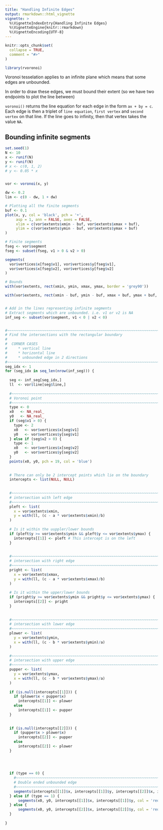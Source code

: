 ```yaml
---
title: "Handling Infinite Edges"
output: rmarkdown::html_vignette
vignette: >
  %\VignetteIndexEntry{Handling Infinite Edges}
  %\VignetteEngine{knitr::rmarkdown}
  %\VignetteEncoding{UTF-8}
---
```


```r
knitr::opts_chunk$set(
  collapse = TRUE,
  comment = "#>"
)
```

```r
library(rvoronoi)
```

Voronoi tesselation applies to an infinite plane which means that some edges
are unbounded.

In order to draw these edges, we must bound their extent (so we have two endpoints 
to plot the line between)

`voronoi()` returns the line equation for each edge in the form `ax + by = c`.
Each edge is then a triplet of `line equation`, `first vertex` and `second vertex`
on that line.  If the line goes to infinity, then that vertex takes the value
`NA`.


## Bounding infinite segments

```r
set.seed(1)
N <- 10
x <- runif(N)
y <- runif(N)
# x <- c(0, 1, 2)
# y <- 0.05 * x


vor <- voronoi(x, y)

dw <- 0.2
lim <- c(0 - dw, 1 + dw)

# Plotting all the finite segments
buf <- 0.1
plot(x, y, col = 'black', pch = '+',
     asp = 1, ann = FALSE, axes = FALSE, 
     xlim = c(vor$extents$xmin - buf, vor$extents$xmax + buf), 
     ylim = c(vor$extents$ymin - buf, vor$extents$ymax + buf)
)

# Finite segments
fseg <- vor$segment
fseg <- subset(fseg, v1 > 0 & v2 > 0)

segments(
  vor$vertices$x[fseg$v1], vor$vertices$y[fseg$v1],
  vor$vertices$x[fseg$v2], vor$vertices$y[fseg$v2]
)

# Bounds
with(vor$extents, rect(xmin, ymin, xmax, ymax, border = 'grey90'))

with(vor$extents, rect(xmin - buf, ymin - buf, xmax + buf, ymax + buf, border = 'grey40'))


# Add in the lines representing infinite segments
# Extract segments which are unbounded. i.e. v1 or v2 is NA
inf_seg <- subset(vor$segment, v1 < 0 | v2 < 0)


#~~~~~~~~~~~~~~~~~~~~~~~~~~~~~~~~~~~~~~~~~~~~~~~~~~~~~~~~~~~~~~~~~~~~~~~~~~~~
# Find the intersections with the rectangular boundary
#
#  CORNER CASES
#     * vertical line
#     * horizontal line
#     * unbounded edge in 2 directions
#~~~~~~~~~~~~~~~~~~~~~~~~~~~~~~~~~~~~~~~~~~~~~~~~~~~~~~~~~~~~~~~~~~~~~~~~~~~~
seg_idx <- 1
for (seg_idx in seq_len(nrow(inf_seg))) {
  
  seg <- inf_seg[seg_idx,]
  ll  <- vor$line[seg$line,]
  
  #~~~~~~~~~~~~~~~~~~~~~~~~~~~~~~~~~~~~~~~~~~~~~~~~~~~~~~~~~~~~~~~~~~~~~~~~~~~~
  # Voronoi point
  #~~~~~~~~~~~~~~~~~~~~~~~~~~~~~~~~~~~~~~~~~~~~~~~~~~~~~~~~~~~~~~~~~~~~~~~~~~~~
  type <- 0
  x0   <- NA_real_
  y0   <- NA_real_
  if (seg$v1 > 0) {
    type <- 2
    x0   <- vor$vertices$x[seg$v1]
    y0   <- vor$vertices$y[seg$v1]
  } else if (seg$v2 > 0) {
    type <- 1
    x0   <- vor$vertices$x[seg$v2]
    y0   <- vor$vertices$y[seg$v2]
  }
  points(x0, y0, pch = 19, col = 'blue')
  
  
  # There can only be 2 intercept points which lie on the boundary
  intercepts <- list(NULL, NULL)
  
  
  #~~~~~~~~~~~~~~~~~~~~~~~~~~~~~~~~~~~~~~~~~~~~~~~~~~~~~~~~~~~~~~~~~~~~~~~~~~~~
  # intersection with left edge
  #~~~~~~~~~~~~~~~~~~~~~~~~~~~~~~~~~~~~~~~~~~~~~~~~~~~~~~~~~~~~~~~~~~~~~~~~~~~~
  pleft <- list(
    x = vor$extents$xmin,
    y = with(ll, (c - a * vor$extents$xmin)/b)
  )
  
  # Is it within the uuppler/lower bounds
  if (pleft$y >= vor$extents$ymin && pleft$y <= vor$extents$ymax) {
    intercepts[[1]] <- pleft # This intercept is on the left
  }
  
  
  #~~~~~~~~~~~~~~~~~~~~~~~~~~~~~~~~~~~~~~~~~~~~~~~~~~~~~~~~~~~~~~~~~~~~~~~~~~~~
  # intersection with right edge
  #~~~~~~~~~~~~~~~~~~~~~~~~~~~~~~~~~~~~~~~~~~~~~~~~~~~~~~~~~~~~~~~~~~~~~~~~~~~~
  pright <- list(
    x = vor$extents$xmax,
    y = with(ll, (c - a * vor$extents$xmax)/b)
  )
  
  # Is it within the upper/lower bounds
  if (pright$y >= vor$extents$ymin && pright$y <= vor$extents$ymax) {
    intercepts[[2]] <- pright
  }
  
  
  #~~~~~~~~~~~~~~~~~~~~~~~~~~~~~~~~~~~~~~~~~~~~~~~~~~~~~~~~~~~~~~~~~~~~~~~~~~~~
  # intersection with lower edge
  #~~~~~~~~~~~~~~~~~~~~~~~~~~~~~~~~~~~~~~~~~~~~~~~~~~~~~~~~~~~~~~~~~~~~~~~~~~~~
  plower <- list(
    y = vor$extents$ymin,
    x = with(ll, (c - b * vor$extents$ymin)/a)
  )
  
  #~~~~~~~~~~~~~~~~~~~~~~~~~~~~~~~~~~~~~~~~~~~~~~~~~~~~~~~~~~~~~~~~~~~~~~~~~~~~
  # intersection with upper edge
  #~~~~~~~~~~~~~~~~~~~~~~~~~~~~~~~~~~~~~~~~~~~~~~~~~~~~~~~~~~~~~~~~~~~~~~~~~~~~
  pupper <- list(
    y = vor$extents$ymax,
    x = with(ll, (c - b * vor$extents$ymax)/a)
  )
  
  if (is.null(intercepts[[1]])) {
    if (plower$x < pupper$x) 
      intercepts[[1]] <- plower
    else 
      intercepts[[1]] <- pupper
  }
  
  
  if (is.null(intercepts[[2]])) {
    if (pupper$x > plower$x) 
      intercepts[[2]] <- pupper
    else 
      intercepts[[2]] <- plower
  }
  
  
  
  
  if (type == 0) {
    #~~~~~~~~~~~~~~~~~~~~~~~~~~~~~~~~~~~~~~~~~~~~~~~~~~~~~~~~~~~~~~~~~~~~~~~~~~~~
    # Double ended unbounded edge
    #~~~~~~~~~~~~~~~~~~~~~~~~~~~~~~~~~~~~~~~~~~~~~~~~~~~~~~~~~~~~~~~~~~~~~~~~~~~~
    segments(intercepts[[1]]$x, intercepts[[1]]$y, intercepts[[2]]$x, intercepts[[2]]$y, col = 'orange')
  } else if (type == 1) {
      segments(x0, y0, intercepts[[1]]$x, intercepts[[1]]$y, col = 'red')
  } else {
      segments(x0, y0, intercepts[[2]]$x, intercepts[[2]]$y, col = 'red')
  }
  
}
```























